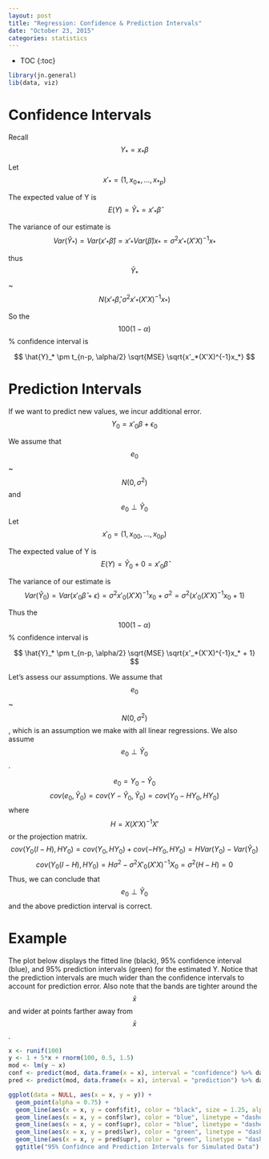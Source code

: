 ```yaml
---
layout: post
title: "Regression: Confidence & Prediction Intervals"
date: "October 23, 2015"
categories: statistics
---
```


* TOC
{:toc}

```r
library(jn.general)
lib(data, viz)
```

# Confidence Intervals
Recall $$ Y_* = x_*\beta $$

Let $$ x'_* = (1, x_{0*}, ..., x_{*p}) $$ 

The expected value of Y is 
$$ E(Y) = \hat{Y}_* = x'_*\hat{\beta} $$

The variance of our estimate is
$$ Var(\hat{Y}_*) = Var(x'_*\hat{\beta}) = x'_*Var(\hat{\beta})x_* = \sigma^2x'_*(X'X)^{-1}x_* $$

thus $$ \hat{Y}_* $$ ~ $$ N(x'_*\hat{\beta}, \sigma^2x'_*(X'X)^{-1}x_*) $$

So the $$100(1-\alpha)$$% confidence interval is

$$ \hat{Y}_* \pm t_{n-p, \alpha/2} \sqrt{MSE} \sqrt{x'_*(X'X)^{-1}x_*} $$

# Prediction Intervals
If we want to predict new values, we incur additional error. 
$$ Y_0 = x'_0\beta + \epsilon_0 $$

We assume that $$ e_0 $$ ~ $$ N(0, \sigma^2) $$ and $$ e_0 \perp \hat{Y}_0 $$ 
Let $$ x'_0 = (1, x_{00}, ..., x_{0p}) $$

The expected value of Y is
$$ E(Y) = \hat{Y}_0 + 0 = x'_0\hat{\beta} $$

The variance of our estimate is
$$ Var(\hat{Y}_0) = Var(x'_0\hat{\beta} + \epsilon) = \sigma^2x'_0(X'X)^{-1}x_0 + \sigma^2 = \sigma^2 (x'_0(X'X)^{-1}x_0 + 1) $$

Thus the $$100(1-\alpha)$$% confidence interval is

$$ \hat{Y}_* \pm t_{n-p, \alpha/2} \sqrt{MSE} \sqrt{x'_*(X'X)^{-1}x_* + 1} $$


Let's assess our assumptions. We assume that $$ e_0 $$ ~ $$ N(0, \sigma^2) $$, which is an assumption we make with all linear regressions. We also assume $$ e_0 \perp \hat{Y}_0 $$. 

$$ e_0 = Y_0 - \hat{Y}_0 $$
$$ cov(e_0, \hat{Y}_0) = cov(Y - \hat{Y}_0, \hat{Y}_0) = cov(Y_0 - HY_0, HY_0) $$
where $$ H = X(X'X)^{-1}X' $$ or the projection matrix.
$$ cov(Y_0(I - H), HY_0) = cov(Y_0, HY_0) + cov(-HY_0, HY_0) = H Var(Y_0) - Var(\hat{Y}_0) $$ 
$$ cov(Y_0(I - H), HY_0) = H \sigma^2 - \sigma^2X'_0(X'X)^{-1}X_0 = \sigma^2 (H - H) = 0 $$
Thus, we can conclude that $$ e_0 \perp \hat{Y}_0 $$ and the above prediction interval is correct.

# Example
The plot below displays the fitted line (black), 95% confidence interval (blue), and 95% prediction intervals (green) for the estimated Y. Notice that the prediction intervals are much wider than the confidence intervals to account for prediction error. Also note that the bands are tighter around the $$\bar{x}$$ and wider at points farther away from $$\bar{x}$$. 

```r
x <- runif(100)
y <- 1 + 5*x + rnorm(100, 0.5, 1.5)
mod <- lm(y ~ x)
conf <- predict(mod, data.frame(x = x), interval = "confidence") %>% data.frame
pred <- predict(mod, data.frame(x = x), interval = "prediction") %>% data.frame

ggplot(data = NULL, aes(x = x, y = y)) + 
  geom_point(alpha = 0.75) + 
  geom_line(aes(x = x, y = conf$fit), color = "black", size = 1.25, alpha = 0.8) + 
  geom_line(aes(x = x, y = conf$lwr), color = "blue", linetype = "dashed", size = 1.25, alpha = 0.8) + 
  geom_line(aes(x = x, y = conf$upr), color = "blue", linetype = "dashed", size = 1.25, alpha = 0.8) + 
  geom_line(aes(x = x, y = pred$lwr), color = "green", linetype = "dashed", size = 1.25, alpha = 0.8) + 
  geom_line(aes(x = x, y = pred$upr), color = "green", linetype = "dashed", size = 1.25, alpha = 0.8) + 
  ggtitle("95% Confidnce and Prediction Intervals for Simulated Data") + xlab("X") + ylab("Y")
```

